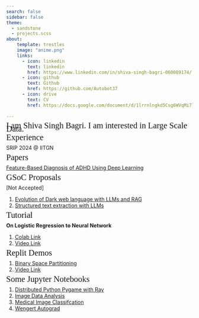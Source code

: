 ```yaml
---
search: false
sidebar: false
theme:
  - sandstone
  - projects.scss
about:
    template: trestles
    image: "anime.png"
    links:
      - icon: linkedin
        text: linkedin
        href: https://www.linkedin.com/in/shiva-singh-bagri-060089174/
      - icon: github
        text: Github
        href: https://github.com/Autobot37
      - icon: drive
        text: CV
        href: https://docs.google.com/document/d/1lrrnlngkd5Csg6WVqMi7l_oaZuH0GuktAbPKiX69pFE/edit?usp=sharing
            
--- 
```

<div class="gradient-text">
  <span style="font-size: 1.4rem; line-height: 0.4; font-family:Sans Serif;">
    I am Shiva Singh Bagri.
    I am interested in Large Scale Data.
  </span>
</div>

<div class="header-text">
  <span style="font-size: 1.4rem; line-height: 0.4; font-family:Sans Serif;">
    Experience
  </span>
</div>

SRIP 2024 @ IITGN

<div class="header-text">
  <span style="font-size: 1.4rem; line-height: 0.4; font-family:Sans Serif;">
    Papers
  </span>
</div>

<a href="https://edas.info/showManuscript.php?m=1571017056&type=paper&ext=pdf&title=PDF+file
"target="_blank">Feature-Based Diagnosis of ADHD Using Deep Learning</a>

<div class="header-text">
  <span style="font-size: 1.4rem; line-height: 0.4; font-family:Sans Serif;">
    GSoC Proposals
  </span>
</div>

[Not Accepted]
  <ol>
    <li><a href="https://docs.google.com/document/d/1TJlrSzz-W1J16Te_b2WR_XC4H1Mg1Omwys0hZm_ll6c/edit?usp=sharing" target="_blank">Evolution of Dark web language with LLMs and RAG</a></li>
    <li><a href="https://docs.google.com/document/d/1K1-PwsjAWxiHGQo8U5T6dyoQ5hRh_n0aNK8fJ_aVIUU/edit?usp=sharing" target="_blank">Structured text extraction with LLMs</a></li>
  </ol>

<div class="header-text">
  <span style="font-size: 1.4rem; line-height: 0.4; font-family:Sans Serif;">
    Tutorial
  </span>
</div>

**On Logistic Regression to Neural Network**
<ol>
<li><a href="https://colab.research.google.com/drive/1F14NmcWfcTc5vPOJl-11yhypshrJQMSC?usp=sharing
" target="_blank">Colab Link</a></li>
<li><a href="https://drive.google.com/file/d/1STFCRoOsLAhnE19-lHPuvxCr2baGj9Ty/view?usp=sharing
"target="_blank">Video Link</a></li>
</ol>

<div class="header-text">
  <span style="font-size: 1.4rem; line-height: 0.4; font-family:Sans Serif;">
    Replit Demos
  </span>
</div>
<ol>
<li><a href="https://replit.com/@autobotrealm/Doom-Map-Rendering" target="_blank">Binary Space Partitioning</a></li>
<li><a href="https://youtu.be/aieR9CO5aCQ" target="_blank">Video Link</a></li>
</ol>

<div class="header-text">
  <span style="font-size: 1.4rem; line-height: 0.4; font-family:Sans Serif;">
    Some Jupyter Notebooks
  </span>
</div>
<ol>
  <li><a href="https://github.com/Autobot37/jupyter/blob/main/FLASHPYTHON.ipynb" target="_blank">Distributed Python Pygame with Ray</a></li>
  <li><a href="https://autobot37.github.io/imageclassify" target="_blank">Image Data Analysis</a></li>
   <li><a href="  https://colab.research.google.com/drive/1omQ8BMY3Bel8Ta0pyq4bawvjSL3r4co2?usp=sharing
" target="_blank">Medical Image Classifcation</a></li>
  <li><a href="https://github.com/Autobot37/jupyter/blob/main/WengertAutograd.ipynb" target="_blank">Wengert Autograd</a></li>
</ol>


